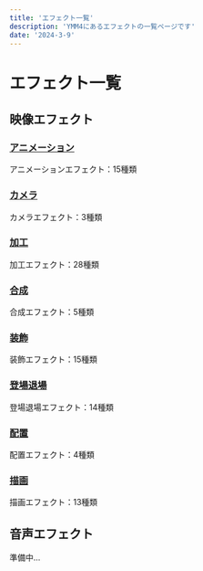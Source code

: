 ```yaml
---
title: 'エフェクト一覧'
description: 'YMM4にあるエフェクトの一覧ページです'
date: '2024-3-9'
---
```

# エフェクト一覧

## 映像エフェクト

### [アニメーション](https://ymm4-info.net/effects/%E3%82%A2%E3%83%8B%E3%83%A1%E3%83%BC%E3%82%B7%E3%83%A7%E3%83%B3/%E3%82%B0%E3%83%AA%E3%83%83%E3%83%81%E3%83%8E%E3%82%A4%E3%82%BA%EF%BC%88%E5%B8%AF%EF%BC%89/)
アニメーションエフェクト：15種類

### [カメラ](https://ymm4-info.net/effects/%E3%82%AB%E3%83%A1%E3%83%A9/%E3%82%AB%E3%83%A1%E3%83%A9%E4%BD%8D%E7%BD%AE/)
カメラエフェクト：3種類
### [加工](https://ymm4-info.net/effects/%E5%8A%A0%E5%B7%A5/%E3%82%AC%E3%83%B3%E3%83%9E%E8%A3%9C%E6%AD%A3/)
加工エフェクト：28種類

### [合成](https://ymm4-info.net/effects/%E5%90%88%E6%88%90/%E3%82%AF%E3%83%AA%E3%83%83%E3%83%94%E3%83%B3%E3%82%B0/)
合成エフェクト：5種類

### [装飾](https://ymm4-info.net/effects/%E8%A3%85%E9%A3%BE/%E5%BD%B1/)
装飾エフェクト：15種類

### [登場退場](https://ymm4-info.net/effects/%E7%99%BB%E5%A0%B4%E9%80%80%E5%A0%B4/%E3%83%95%E3%82%A7%E3%83%BC%E3%83%89%E3%82%A4%E3%83%B3%E3%83%BB%E3%82%A2%E3%82%A6%E3%83%88/)
登場退場エフェクト：14種類

### [配置](https://ymm4-info.net/effects/%E9%85%8D%E7%BD%AE/%E3%83%A9%E3%83%B3%E3%83%80%E3%83%A0%E9%85%8D%E7%BD%AE/)
配置エフェクト：4種類

### [描画](https://ymm4-info.net/effects/%E6%8F%8F%E7%94%BB/3D%E5%9B%9E%E8%BB%A2/)
描画エフェクト：13種類

## 音声エフェクト

準備中...